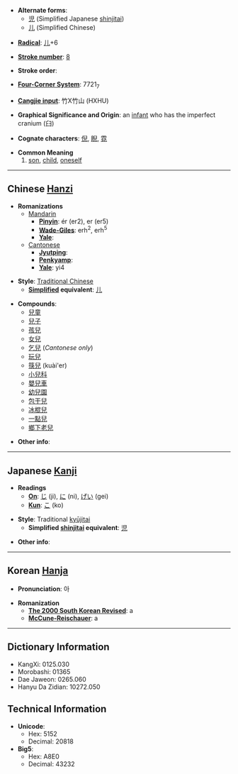 * '''Alternate forms''':
**[[児]] (Simplified Japanese [[shinjitai]])
**[[儿]] (Simplified Chinese)

* '''[[Wiktionary:Chinese radical index| Radical]]''': [[Wiktionary:Chinese radical index 儿|儿]]+6

* '''[[Wiktionary:Chinese total strokes index|Stroke number]]''': [[Wiktionary:Chinese total strokes index 8|8]]

* '''Stroke order''': 

* '''[[Wiktionary:Chinese four corner index|Four-Corner System]]''': 7721<sub>7</sub>

* '''[[Wiktionary:Chinese Cangjie index|Cangjie input]]''': 竹X竹山 (HXHU)

* '''Graphical Significance and Origin''': an [[infant]] who has the imperfect cranium (臼)

* '''Cognate characters''': [[倪]], [[睨]], [[霓]]

* '''Common Meaning'''
*#[[son]], [[child]], [[oneself]]

----

== Chinese [[Hanzi]] ==

* '''Romanizations'''
** [[Mandarin]]
*** '''[[Pinyin]]''': ér (er2), er (er5)
*** '''[[Wade-Giles]]''': erh<sup>2</sup>, erh<sup>5</sup>
*** '''[[Yale]]''': 
**[[Cantonese]]
***'''[[Jyutping]]''':
***'''[[Penkyamp]]''': 
***'''[[Yale]]''': yi4

* '''Style''': [[Traditional Chinese]] 
** '''[[Simplified Chinese|Simplified]] equivalent''': [[儿]]

* '''Compounds''':
**[[兒童]]
**[[兒子]]
**[[孩兒]]
**[[女兒]]
**[[乞兒]] (''Cantonese only'')
**[[玩兒]]
**[[筷兒]] (kuài'er)
**[[小兒科]]
**[[嬰兒車]]
**[[幼兒園]]
**[[包干兒]]
**[[冰棍兒]]
**[[一點兒]]
**[[鄉下老兒]]

* '''Other info''': 

----

== Japanese [[Kanji]] ==

* '''Readings'''
** '''[[On]]''': [[じ]] (ji), [[に]] (ni), [[げい]] (gei)
** '''[[Kun]]''': [[こ]] (ko)

* '''Style''': Traditional [[kyūjitai]]
** '''Simplified [[shinjitai]] equivalent''': [[児]]

* '''Other info''':

----

== Korean [[Hanja]] ==

* '''Pronunciation''': 아

* '''Romanization'''
** '''[[The 2000 South Korean Revised Romanization|The 2000 South Korean Revised]]''': a
** '''[[McCune-Reischauer]]''': a

----

== Dictionary Information ==

* KangXi: 0125.030
* Morobashi: 01365
* Dae Jaweon: 0265.060
* Hanyu Da Zidian: 10272.050

== Technical Information ==

* '''Unicode''':
** Hex: 5152
** Decimal: 20818
* '''Big5''':
** Hex: A8E0
** Decimal: 43232